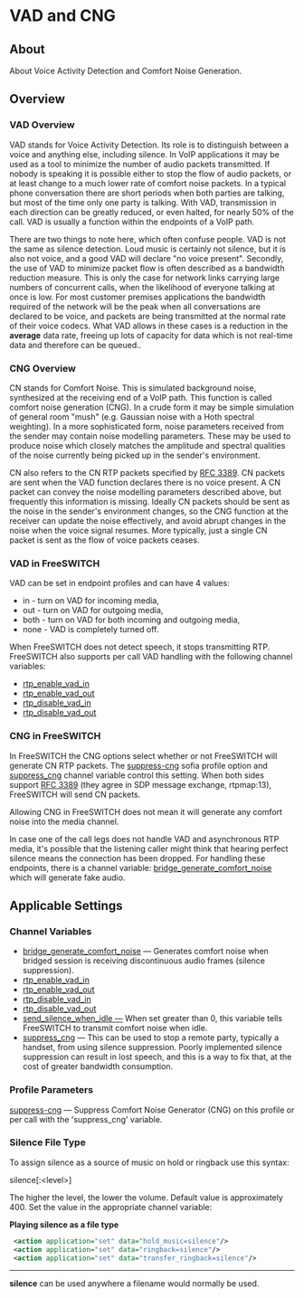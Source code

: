 
# VAD and CNG 

 

## About

About Voice Activity Detection and Comfort Noise Generation.

## Overview

### VAD Overview

VAD stands for Voice Activity Detection. Its role is to distinguish between a voice and anything else, including silence. In VoIP applications it may be used as a tool to minimize the number of audio packets transmitted. If nobody is speaking it is possible either to stop the flow of audio packets, or at least change to a much lower rate of comfort noise packets. In a typical phone conversation there are short periods when both parties are talking, but most of the time only one party is talking. With VAD, transmission in each direction can be greatly reduced, or even halted, for nearly 50% of the call. VAD is usually a function within the endpoints of a VoIP path.

There are two things to note here, which often confuse people. VAD is not the same as silence detection. Loud music is certainly not silence, but it is also not voice, and a good VAD will declare "no voice present". Secondly, the use of VAD to minimize packet flow is often described as a bandwidth reduction measure. This is only the case for network links carrying large numbers of concurrent calls, when the likelihood of everyone talking at once is low. For most customer premises applications the bandwidth required of the network will be the peak when all conversations are declared to be voice, and packets are being transmitted at the normal rate of their voice codecs. What VAD allows in these cases is a reduction in the **average** data rate, freeing up lots of capacity for data which is not real-time data and therefore can be queued..

### CNG Overview

CN stands for Comfort Noise. This is simulated background noise, synthesized at the receiving end of a VoIP path. This function is called comfort noise generation (CNG). In a crude form it may be simple simulation of general room "mush" (e.g. Gaussian noise with a Hoth spectral weighting). In a more sophisticated form, noise parameters received from the sender may contain noise modelling parameters. These may be used to produce noise which closely matches the amplitude and spectral qualities of the noise currently being picked up in the sender's environment.

CN also refers to the CN RTP packets specified by [RFC 3389](https://tools.ietf.org/html/rfc3389). CN packets are sent when the VAD function declares there is no voice present. A CN packet can convey the noise modelling parameters described above, but frequently this information is missing. Ideally CN packets should be sent as the noise in the sender's environment changes, so the CNG function at the receiver can update the noise effectively, and avoid abrupt changes in the noise when the voice signal resumes. More typically, just a single CN packet is sent as the flow of voice packets ceases.

### VAD in FreeSWITCH

VAD can be set in endpoint profiles and can have 4 values:

* in - turn on VAD for incoming media,
* out - turn on VAD for outgoing media,
* both - turn on VAD for both incoming and outgoing media,
* none - VAD is completely turned off.

When FreeSWITCH does not detect speech, it stops transmitting RTP. FreeSWITCH also supports per call VAD handling with the following channel variables:

* [rtp\_enable\_vad\_in](../Introduction/Variables/index.mdx#2-show-variables)
* [rtp\_enable\_vad\_out](../Introduction/Variables/index.mdx#0-about)
* [rtp\_disable\_vad\_in](../Introduction/Variables/index.mdx#2-show-variables)
* [rtp\_disable\_vad\_out](../Introduction/Variables/index.mdx#0-about)

### CNG in FreeSWITCH

In FreeSWITCH the CNG options select whether or not FreeSWITCH will generate CN RTP packets. The [suppress-cng](../Configuration/Sofia-SIP-Stack/Sofia-Configuration-Files_7144453.mdx#-default-configuration-file-) sofia profile option and [suppress\_cng](../../Channel-Variables-Catalog/suppress_cng_16352988.mdx#suppress_cng) channel variable control this setting. When both sides support [RFC 3389](https://tools.ietf.org/html/rfc3389) (they agree in SDP message exchange, rtpmap:13), FreeSWITCH will send CN packets.

Allowing CNG in FreeSWITCH does not mean it will generate any comfort noise into the media channel.

  
 In case one of the call legs does not handle VAD and asynchronous RTP media, it's possible that the listening caller might think that hearing perfect silence means the connection has been dropped. For handling these endpoints, there is a channel variable: [bridge\_generate\_comfort\_noise](../../Channel-Variables-Catalog/bridge_generate_comfort_noise_16353601.mdx#bridge_generate_comfort_noise) which will generate fake audio.

## Applicable Settings

### Channel Variables 

* [bridge\_generate\_comfort\_noise](../../Channel-Variables-Catalog/bridge_generate_comfort_noise_16353601.mdx#bridge_generate_comfort_noise) — Generates comfort noise when bridged session is receiving discontinuous audio frames (silence suppression).
* [rtp\_enable\_vad\_in](../Introduction/Variables/index.mdx#2-show-variables)
* [rtp\_enable\_vad\_out](../Introduction/Variables/index.mdx#0-about)
* [rtp\_disable\_vad\_in](../Introduction/Variables/index.mdx#2-show-variables)
* [rtp\_disable\_vad\_out](../Introduction/Variables/index.mdx#0-about)
* [send\_silence\_when\_idle —](../../Channel-Variables-Catalog/send_silence_when_idle_16353910.mdx#send_silence_when_idle) When set greater than 0, this variable tells FreeSWITCH to transmit comfort noise when idle.
* [suppress\_cng](../../Channel-Variables-Catalog/suppress_cng_16352988.mdx#suppress_cng) — This can be used to stop a remote party, typically a handset, from using silence suppression. Poorly implemented silence suppression can result in lost speech, and this is a way to fix that, at the cost of greater bandwidth consumption.

### Profile Parameters

[suppress-cng](../Configuration/Sofia-SIP-Stack/Sofia-Configuration-Files_7144453.mdx) — Suppress Comfort Noise Generator (CNG) on this profile or per call with the 'suppress\_cng' variable.

###  Silence File Type 

To assign silence as a source of music on hold or ringback use this syntax:

 silence[:\<level>]

The higher the level, the lower the volume. Default value is approximately 400\. Set the value in the appropriate channel variable:

**Playing silence as a file type**

```xml
 <action application="set" data="hold_music=silence"/>
 <action application="set" data="ringback=silence"/>
 <action application="set" data="transfer_ringback=silence"/>
```

 ---

**silence** can be used anywhere a filename would normally be used.


